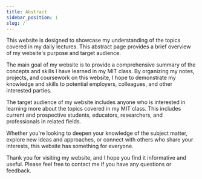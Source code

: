 ```yaml
---
title: Abstract
sidebar_position: 1
slug: /
---
```


This website is designed to showcase my understanding of the topics covered in my daily lectures. This abstract page provides a brief overview of my website's purpose and target audience.

The main goal of my website is to provide a comprehensive summary of the concepts and skills I have learned in my MIT class. By organizing my notes, projects, and coursework on this website, I hope to demonstrate my knowledge and skills to potential employers, colleagues, and other interested parties.

The target audience of my website includes anyone who is interested in learning more about the topics covered in my MIT class. This includes current and prospective students, educators, researchers, and professionals in related fields.

Whether you're looking to deepen your knowledge of the subject matter, explore new ideas and approaches, or connect with others who share your interests, this website has something for everyone.

Thank you for visiting my website, and I hope you find it informative and useful. Please feel free to contact me if you have any questions or feedback.



